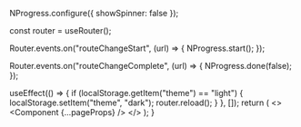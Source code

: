   NProgress.configure({ showSpinner: false });

  const router = useRouter();

  Router.events.on("routeChangeStart", (url) => {
    NProgress.start();
  });

  Router.events.on("routeChangeComplete", (url) => {
    NProgress.done(false);
  });

  useEffect(() => {
    if (localStorage.getItem("theme") == "light") {
      localStorage.setItem("theme", "dark");
      router.reload();
    }
  }, []);
  return (
    <>
      <Head>
        <link
          rel="icon"
          href="https://media.discordapp.net/attachments/1082632266506850344/1108449684709703770/image.png"
        />
        <meta property="og:locale" content="en_UK" />
        <meta charSet="utf-8" />
        <meta name="viewport" content="width=device-width" />
        <meta name="twitter:card" content="summary_large_image" />
        <meta property="og:url" content="https://docs.holaclient.tech" />
        <meta property="og:type" content="website" />
        <meta property="og:locale" content="en_UK" />
        <meta property="og:site_name" content="HolaClient" />
        <link rel="canonical" href="https://docs.holaclient.tech" />
        <meta name="robots" content="index,follow" />
        <meta property="og:title" content="HolaClient - Documentation" />
        <meta
          property="og:description"
          content="The documentation for HolaClient"
        />
      </Head>
      <Component {...pageProps} />
	  <Analytics />
    </>
  );
}
